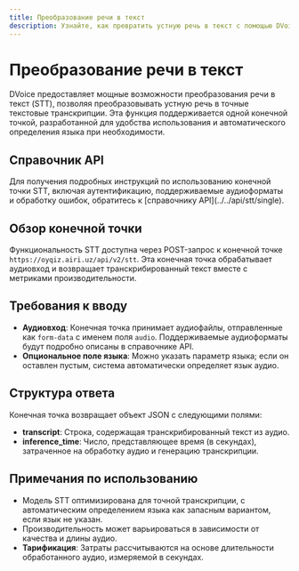 ```yaml
---
title: Преобразование речи в текст
description: Узнайте, как превратить устную речь в текст с помощью DVoice.
---
```


# Преобразование речи в текст

DVoice предоставляет мощные возможности преобразования речи в текст (STT), позволяя преобразовывать устную речь в точные текстовые транскрипции. Эта функция поддерживается одной конечной точкой, разработанной для удобства использования и автоматического определения языка при необходимости.

## Справочник API

<Callout type="info">
  Для получения подробных инструкций по использованию конечной точки STT,
  включая аутентификацию, поддерживаемые аудиоформаты и обработку ошибок,
  обратитесь к [справочнику API](../../api/stt/single).
</Callout>

## Обзор конечной точки

Функциональность STT доступна через POST-запрос к конечной точке `https://oyqiz.airi.uz/api/v2/stt`. Эта конечная точка обрабатывает аудиовход и возвращает транскрибированный текст вместе с метриками производительности.

## Требования к вводу

- **Аудиовход**: Конечная точка принимает аудиофайлы, отправленные как `form-data` с именем поля `audio`. Поддерживаемые аудиоформаты будут подробно описаны в справочнике API.
- **Опциональное поле языка**: Можно указать параметр языка; если он оставлен пустым, система автоматически определяет язык аудио.

## Структура ответа

Конечная точка возвращает объект JSON с следующими полями:

- **transcript**: Строка, содержащая транскрибированный текст из аудио.
- **inference_time**: Число, представляющее время (в секундах), затраченное на обработку аудио и генерацию транскрипции.

## Примечания по использованию

- Модель STT оптимизирована для точной транскрипции, с автоматическим определением языка как запасным вариантом, если язык не указан.
- Производительность может варьироваться в зависимости от качества и длины аудио.
- **Тарификация**: Затраты рассчитываются на основе длительности обработанного аудио, измеряемой в секундах.
